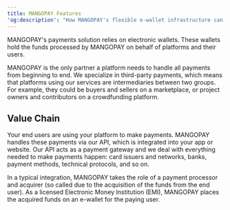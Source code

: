 ```yaml
---
title: MANGOPAY Features
'og:description': "How MANGOPAY's flexible e-wallet infrastructure can supercharge your payment flows."
---
```


MANGOPAY's payments solution relies on electronic wallets. These wallets hold the funds processed by MANGOPAY on behalf of platforms and their users.

MANGOPAY is the only partner a platform needs to handle all payments from beginning to end. We specialize in third-party payments, which means that platforms using our services are intermediaries between two groups. For example, they could be buyers and sellers on a marketplace, or project owners and contributors on a crowdfunding platform.

## Value Chain

Your end users are using your platform to make payments. MANGOPAY handles these payments via our API, which is integrated into your app or website. Our API acts as a payment gateway and we deal with everything needed to make payments happen: card issuers and networks, banks, payment methods, technical protocols, and so on.

In a typical integration, MANGOPAY takes the role of a payment processor and acquirer (so called due to the acquisition of the funds from the end user). As a licensed Electronic Money Institution (EMI), MANGOPAY places the acquired funds on an e-wallet for the paying user.